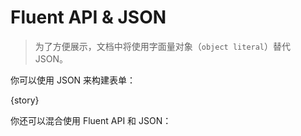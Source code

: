 
<Meta
  title="FluentForm/Advanced"
  component={meta.component}
  decorators={meta.decorators}
  argTypes={meta.argTypes}
  parameters={meta.parameters} />

# Fluent API & JSON

> 为了方便展示，文档中将使用字面量对象（`object literal`）替代 JSON。

你可以使用 JSON 来构建表单：

<Canvas withToolbar mdxSource={jsonSource}>
  <Story name="Fluent API & JSON" description="你可以使用 JSON 来构建表单：">{story}</Story>
</Canvas>

你还可以混合使用 Fluent API 和 JSON：

<Source
  language="typescript"
  dark={true}
  code={jsonAndFluentSource} />

<Source
  language="typescript"
  dark={true}
  code={fluentAndJsonSource} />

<ArgsTable of={FluentFormComponent} />
